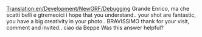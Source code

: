 [[Translation:en/Development/NewGRF/Debugging]]
Grande Enrico, ma che scatti belli e gtremeoici  i hope that you understand.. your shot are fantastic, you have a big creativity in your photo.. BRAVISSIMO   thank for your visit, comment and invited.. ciao da Beppe  Was this answer helpful?